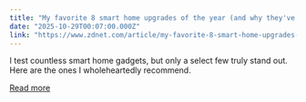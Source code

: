 ```yaml
---
title: "My favorite 8 smart home upgrades of the year (and why they've already paid for themselves)"
date: "2025-10-29T00:07:00.000Z"
link: "https://www.zdnet.com/article/my-favorite-8-smart-home-upgrades-of-the-year-and-why-theyve-already-paid-for-themselves/"
---
```


I test countless smart home gadgets, but only a select few truly stand out. Here are the ones I wholeheartedly recommend.

[Read more](https://www.zdnet.com/article/my-favorite-8-smart-home-upgrades-of-the-year-and-why-theyve-already-paid-for-themselves/)
